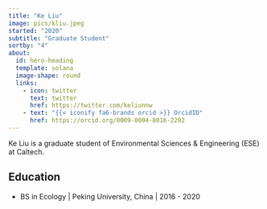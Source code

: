```yaml
---
title: "Ke Liu"
image: pics/kliu.jpeg
started: "2020"
subtitle: "Graduate Student"
sortby: "4"
about:
  id: hero-heading
  template: solana
  image-shape: round
  links:
    - icon: twitter
      text: twitter
      href: https://twitter.com/keliunnw
    - text: "{{< iconify fa6-brands orcid >}} OrcidID"
      href: https://orcid.org/0009-0004-8016-2292 
---
```


Ke Liu is a graduate student of Environmental Sciences & Engineering (ESE) at Caltech.

## Education

- [BS in Ecology]{.fw-bold} | Peking University, China | 2016 - 2020

